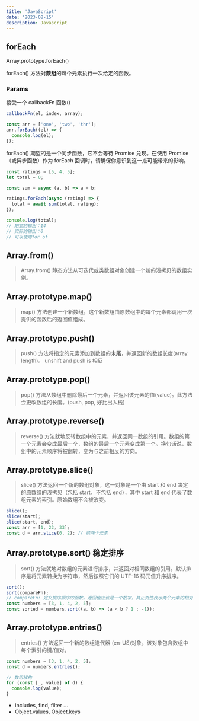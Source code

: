 ```yaml
---
title: 'JavaScript'
date: '2023-08-15'
description: Javascript
---
```


## forEach

Array.prototype.forEach()

forEach() 方法对**数组**的每个元素执行一次给定的函数。

### Params

接受一个 callbackFn 函数()

```js
callbackFn(el, index, array);
```

```javascript
const arr = ['one', 'two', 'thr'];
arr.forEach((el) => {
  console.log(el);
});
```

forEach() 期望的是一个同步函数，它不会等待 Promise 兑现。在使用 Promise（或异步函数）作为 forEach 回调时，请确保你意识到这一点可能带来的影响。

```js
const ratings = [5, 4, 5];
let total = 0;

const sum = async (a, b) => a + b;

ratings.forEach(async (rating) => {
  total = await sum(total, rating);
});

console.log(total);
// 期望的输出：14
// 实际的输出：0
// 可以使用for of
```

## Array.from()

> Array.from() 静态方法从可迭代或类数组对象创建一个新的浅拷贝的数组实例。

## Array.prototype.map()

> map() 方法创建一个新数组，这个新数组由原数组中的每个元素都调用一次提供的函数后的返回值组成。

## Array.prototype.push()

> push() 方法将指定的元素添加到数组的**末尾**，并返回新的数组长度(array length)。
> unshift and push is 相反

## Array.prototype.pop()

> pop() 方法从数组中删除最后一个元素，并返回该元素的值(value)。此方法会更改数组的长度。(push, pop, 好比出入栈)

## Array.prototype.reverse()

> reverse() 方法就地反转数组中的元素，并返回同一数组的引用。数组的第一个元素会变成最后一个，数组的最后一个元素变成第一个。换句话说，数组中的元素顺序将被翻转，变为与之前相反的方向。

## Array.prototype.slice()

> slice() 方法返回一个新的数组对象，这一对象是一个由 start 和 end 决定的原数组的浅拷贝（包括 start，不包括 end），其中 start 和 end 代表了数组元素的索引。原始数组不会被改变。

```javascript
slice();
slice(start);
slice(start, end);
const arr = [1, 22, 33];
const d = arr.slice(0, 2); // 前两个元素
```

## Array.prototype.sort() 稳定排序

> sort() 方法就地对数组的元素进行排序，并返回对相同数组的引用。默认排序是将元素转换为字符串，然后按照它们的 UTF-16 码元值升序排序。

```js
sort();
sort(compareFn);
// compareFn: 定义排序顺序的函数。返回值应该是一个数字，其正负性表示两个元素的相对顺序。
const numbers = [3, 1, 4, 2, 5];
const sorted = numbers.sort((a, b) => (a < b ? 1 : -1));
```

## Array.prototype.entries()

> entries() 方法返回一个新的数组迭代器 (en-US)对象，该对象包含数组中每个索引的键/值对。

```javascript
const numbers = [3, 1, 4, 2, 5];
const d = numbers.entries();

// 数组解构
for (const [_, value] of d) {
  console.log(value);
}
```

- includes, find, filter ...
- Object.values, Object.keys
